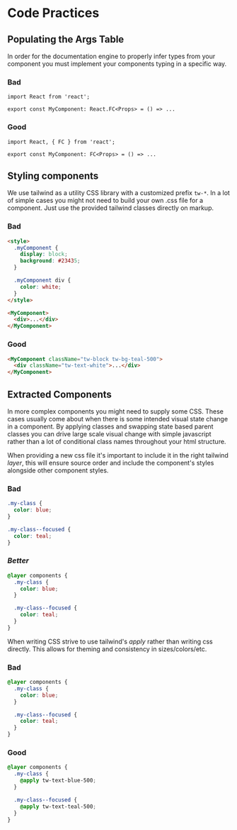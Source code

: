 
<Meta title="docs/Code Practices" />

# Code Practices

## Populating the Args Table

In order for the documentation engine to properly infer types from your component you must implement your components typing in a specific way.

### Bad

```tsx
import React from 'react';

export const MyComponent: React.FC<Props> = () => ...
```

### Good

```tsx
import React, { FC } from 'react';

export const MyComponent: FC<Props> = () => ...
```

## Styling components

We use tailwind as a utility CSS library with a customized prefix `tw-*`. In a lot of simple cases you might not need to build your own .css file for a component.
Just use the provided tailwind classes directly on markup.

### Bad

```html
<style>
  .myComponent {
    display: block;
    background: #23435;
  }

  .myComponent div {
    color: white;
  }
</style>

<MyComponent>
  <div>...</div>
</MyComponent>
```

### Good

```html
<MyComponent className="tw-block tw-bg-teal-500">
  <div className="tw-text-white">...</div>
</MyComponent>
```

## Extracted Components

In more complex components you might need to supply some CSS. These cases usually come about when there is some intended visual state change in a component.
By applying classes and swapping state based parent classes you can drive large scale visual change with simple javascript rather than a lot of conditional class names throughout your html structure.

When providing a new css file it's important to include it in the right tailwind _layer_, this will ensure source order and include the component's styles alongside other component styles.

### Bad

```css
.my-class {
  color: blue;
}

.my-class--focused {
  color: teal;
}
```

### _Better_

```css
@layer components {
  .my-class {
    color: blue;
  }

  .my-class--focused {
    color: teal;
  }
}
```

When writing CSS strive to use tailwind's _apply_ rather than writing css directly. This allows for theming and consistency in sizes/colors/etc.

### Bad

```css
@layer components {
  .my-class {
    color: blue;
  }

  .my-class--focused {
    color: teal;
  }
}
```

### Good

```css
@layer components {
  .my-class {
    @apply tw-text-blue-500;
  }

  .my-class--focused {
    @apply tw-text-teal-500;
  }
}
```
